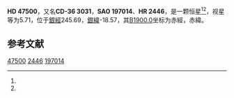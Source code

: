 {{Starbox begin
| name = HD 47500
}}
{{Starbox observe
| epoch = [[J2000.0|J2000.0]]
| constell = {{星座名待查}}<ref name=SIMBAD>{{cite web
 | url=http://simbad.u-strasbg.fr/simbad/sim-id?Ident=HR+2446
 | title=Pulsating variable Star
 | publisher=Centre de Données astronomiques de Strasbourg
 | work=SIMBAD
 | accessdate=2012-07-13
 | archive-date=2021-11-14
 | archive-url=https://web.archive.org/web/20211114005926/https://simbad.u-strasbg.fr/simbad/sim-id?Ident=HR+2446
 }}</ref><ref name=DATA>{{cite web
 | url=http://vizier.u-strasbg.fr/viz-bin/VizieR-5?-out.add=.&-source=5050&-corr=PK=HR&-out.max=9999&HR=2446
 | title=VizieR Detailed Page
 | accessdate=2012-07-13
 | archive-date=2016-03-04
 | archive-url=https://web.archive.org/web/20160304220907/http://vizier.u-strasbg.fr/viz-bin/VizieR-5?-out.add=.&-source=5050&-corr=PK=HR&-out.max=9999&HR=2446
 | dead-url=no
 }}</ref>
| 星官 = 
| ra = {{RA|6|37|13.8}}<ref name=SIMBAD /><ref name=DATA />
| dec = {{DEC|-36|59|26}}<ref name=SIMBAD /><ref name=DATA />
| appmag_v = 5.71<ref name=SIMBAD /><ref name=DATA />
}}
{{Starbox character
| class = B7IV<ref name=SIMBAD /><ref name=DATA />
| b-v = -0.12<ref name=SIMBAD /><ref name=DATA />
| u-b = -0.51<ref name=SIMBAD /><ref name=DATA />
| r-i = <ref name=SIMBAD /><ref name=DATA />
| variable = 
}}
{{Starbox astrometry
| radial_v = -0.51
| prop_mo_ra = 21
| parallax = 
| p_error = 
}}
{{Starbox catalog
| names =CD-36 3031，[[SAO星表|SAO]] 197014，[[HD星表|HD]] 47500，[[HR星表|HR]] 2446}}
{{Starbox reference |Simbad=HR+2446}}
{{Starbox end}}

'''HD 47500'''，又名'''CD-36 3031'''，'''SAO 197014'''、'''HR 2446'''，是一颗恒星<ref name=SIMBAD /><ref name=DATA />，视星等为5.71，位于[[銀道座標系|銀經]]245.69，[[銀道座標系|銀緯]]-18.57，其[[B1900.0|B1900.0]]坐标为赤經{{RA|6|33|45.8}}，赤緯{{DEC|-36|-18.57|18}}。

== 参考文献 ==
{{reflist}}

{{star-stub}}

[[Category:HD和HDE天體|47500]]
[[Category:HR天體|2446]]
[[Category:SAO天體|197014]]